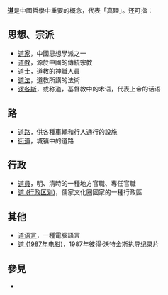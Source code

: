 {{Wiktionary|道}}
'''[[道|道]]'''是中國哲學中重要的概念，代表「真理」。还可指：

== 思想、宗派==
* [[道家|道家]]，中國思想學派之一
* [[道教|道教]]，源於中國的傳統宗教
* [[道士|道士]]，道教的神職人員
* [[道法|道法]]，道教所講的法術
* [[逻各斯|逻各斯]]，或称道，基督教中的术语，代表上帝的话语
== 路 ==
* [[道路|道路]]，供各種車輛和行人通行的設施
* [[街道|街道]]，城镇中的道路
== 行政 ==
* [[道員|道員]]，明、清時的一種地方官職、專任官職
* [[道_(行政区划)|道 (行政区划)]]，儒家文化圈國家的一種行政區
== 其他 ==
* [[道语言|道语言]]，一種電腦語言
* [[道_(1987年电影)|道 (1987年电影)]]，1987年彼得·沃特金斯执导纪录片

== 參見 ==
* {{Lookfrom|道}}

{{disambig|D|cat=一字消歧義}}